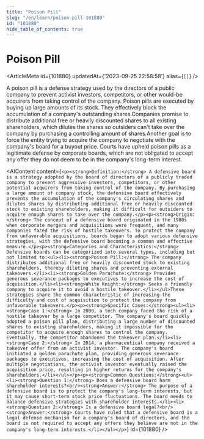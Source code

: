 ```yaml
---
title: "Poison Pill"
slug: "/en/learn/poison-pill-101880"
id: "101880"
hide_table_of_contents: true
---
```



# Poison Pill

<ArticleMeta id={101880} updatedAt={'2023-09-25 22:58:58'} alias={`[]`} />
<div className='border-solid border-b border-t-0 my-4 border-[var(--ifm-color-gray-300)]' />

A poison pill is a defense strategy used by the directors of a public company to prevent activist investors, competitors, or other would-be acquirers from taking control of the company. Poison pills are executed by buying up large amounts of its stock. They effectively block the accumulation of a company's outstanding shares.Companies promise to distribute additional free or heavily discounted shares to all existing shareholders, which dilutes the shares so outsiders can't take over the company by purchasing a controlling amount of shares.Another goal is to force the entity trying to acquire the company to negotiate with the company's board for a buyout price. Courts have upheld poison pills as a legitimate defense by corporate boards, which are not obligated to accept any offer they do not deem to be in the company's long-term interest.

<AIContent content={`<p><strong>Definition:</strong> A defensive board is a strategy adopted by the board of directors of a publicly traded company to prevent aggressive investors, competitors, or other potential acquirers from taking control of the company. By purchasing a large amount of company stock, the defensive board effectively prevents the accumulation of the company's circulating shares and dilutes shares by distributing additional free or heavily discounted stock to existing shareholders, making it difficult for outsiders to acquire enough shares to take over the company.</p><p><strong>Origin:</strong> The concept of a defensive board originated in the 1980s when corporate mergers and acquisitions were frequent, and many companies faced the risk of hostile takeovers. To protect the company from unfavorable acquisitions, boards began to adopt various defensive strategies, with the defensive board becoming a common and effective measure.</p><p><strong>Categories and Characteristics:</strong> Defensive boards can be categorized into several types, including but not limited to:<ul><li><strong>Poison Pill:</strong> The company distributes additional free or heavily discounted stock to existing shareholders, thereby diluting shares and preventing external takeovers.</li><li><strong>Golden Parachute:</strong> Provides generous severance packages to executives to increase the cost of acquisition.</li><li><strong>White Knight:</strong> Seeks a friendly company to acquire it to avoid a hostile takeover.</li></ul>These strategies share the common characteristic of increasing the difficulty and cost of acquisition to protect the company from unfavorable takeovers.</p><p><strong>Specific Cases:</strong><ul><li><strong>Case 1:</strong> In 2000, a tech company faced the risk of a hostile takeover by a large competitor. The company's board quickly adopted a poison pill plan, distributing a large number of discounted shares to existing shareholders, making it impossible for the competitor to acquire enough shares to control the company. Eventually, the competitor abandoned the takeover plan.</li><li><strong>Case 2:</strong> In 2014, a pharmaceutical company received a takeover offer from an activist investor. The company's board initiated a golden parachute plan, providing generous severance packages to executives, increasing the cost of acquisition. After multiple negotiations, the activist investor eventually raised the acquisition price, resulting in higher returns for the company's shareholders.</li></ul></p><p><strong>Common Questions:</strong><ul><li><strong>Question 1:</strong> Does a defensive board harm shareholder interests?<br/><strong>Answer:</strong> The purpose of a defensive board is to protect the company's long-term interests, but it may cause short-term stock price fluctuations. The board needs to balance defensive strategies with shareholder interests.</li><li><strong>Question 2:</strong> Is a defensive board legal?<br/><strong>Answer:</strong> Courts have ruled that a defensive board is a legal defense mechanism for a company's board of directors, and the board is not required to accept any offers they believe are not in the company's long-term interests.</li></ul></p>`} id={101880} />
